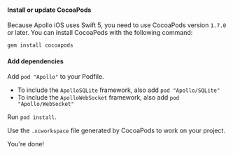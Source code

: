 <ExpansionPanel title="CocoaPods">

<ExpansionPanelList>
<ExpansionPanelListItem>

#### Install or update CocoaPods

Because Apollo iOS uses Swift 5, you need to use CocoaPods version `1.7.0` or later. You can install CocoaPods with the following command:

 ```sh
 gem install cocoapods
 ```

</ExpansionPanelListItem>
<ExpansionPanelListItem>

#### Add dependencies

Add `pod "Apollo"` to your Podfile.

  - To include the `ApolloSQLite` framework, also add `pod "Apollo/SQLite"`
  - To include the `ApolloWebSocket` framework, also add `pod "Apollo/WebSocket"`

</ExpansionPanelListItem>
<ExpansionPanelListItem>

Run `pod install`.

</ExpansionPanelListItem>
<ExpansionPanelListItem>

Use the `.xcworkspace` file generated by CocoaPods to work on your project.

</ExpansionPanelListItem>
<ExpansionPanelListItem>

You're done!

</ExpansionPanelListItem>
</ExpansionPanelList>

</ExpansionPanel>
